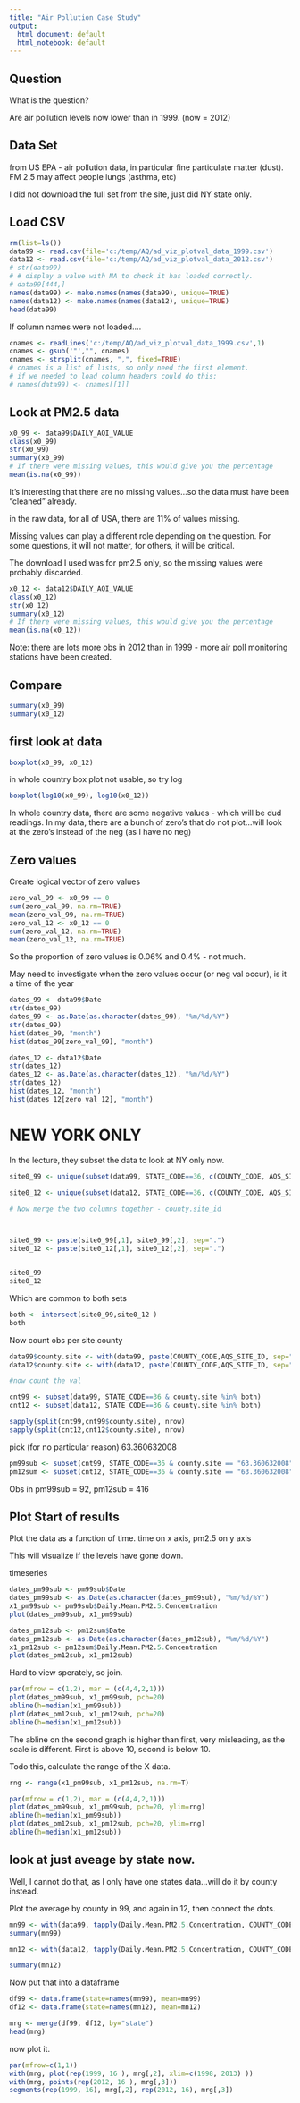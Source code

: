```yaml
---
title: "Air Pollution Case Study"
output:
  html_document: default
  html_notebook: default
---
```


## Question

What is the question?

Are air pollution levels now lower than in 1999. (now = 2012)

## Data Set
from US EPA - air pollution data, in particular fine particulate matter (dust).
FM 2.5 may affect people lungs (asthma, etc)

I did not download the full set from the site, just did NY state only.

## Load CSV

```r
rm(list=ls())
data99 <- read.csv(file='c:/temp/AQ/ad_viz_plotval_data_1999.csv')
data12 <- read.csv(file='c:/temp/AQ/ad_viz_plotval_data_2012.csv')
# str(data99)
# # display a value with NA to check it has loaded correctly.
# data99[444,]
names(data99) <- make.names(names(data99), unique=TRUE)
names(data12) <- make.names(names(data12), unique=TRUE)
head(data99)
```

If column names were not loaded....

```r
cnames <- readLines('c:/temp/AQ/ad_viz_plotval_data_1999.csv',1)
cnames <- gsub('"',"", cnames)
cnames <- strsplit(cnames, ",", fixed=TRUE)
# cnames is a list of lists, so only need the first element.
# if we needed to load column headers could do this:
# names(data99) <- cnames[[1]]

```

## Look at PM2.5 data

```r
x0_99 <- data99$DAILY_AQI_VALUE
class(x0_99)
str(x0_99)
summary(x0_99)
# If there were missing values, this would give you the percentage
mean(is.na(x0_99))
```

It's interesting that there are no missing values...so the data must have been "cleaned" already.

in the raw data, for all of USA, there are 11% of values missing.

Missing values can play a different role depending on the question. For some questions, it will not matter, for others, it will be critical.

The download I used was for pm2.5 only, so the missing values were probably discarded.

```r
x0_12 <- data12$DAILY_AQI_VALUE
class(x0_12)
str(x0_12)
summary(x0_12)
# If there were missing values, this would give you the percentage
mean(is.na(x0_12))
```

Note: there are lots more obs in 2012 than in 1999 - more air poll monitoring stations have  been created.

## Compare

```r
summary(x0_99)
summary(x0_12)
```

## first look at data

```r
boxplot(x0_99, x0_12)
```

in whole country box plot not usable, so try log

```r
boxplot(log10(x0_99), log10(x0_12))
```

In whole country data, there are some negative values - which will be dud readings. In my data, there are a bunch of zero's that do not plot...will look at the zero's instead of the neg (as I have no neg)

## Zero values

Create logical vector of zero values
```r
zero_val_99 <- x0_99 == 0
sum(zero_val_99, na.rm=TRUE)
mean(zero_val_99, na.rm=TRUE)
zero_val_12 <- x0_12 == 0
sum(zero_val_12, na.rm=TRUE)
mean(zero_val_12, na.rm=TRUE)

```

So the proportion of zero values is 0.06% and 0.4% - not much.

May need to investigate when the zero values occur (or neg val occur), is it a time of the year
```r
dates_99 <- data99$Date
str(dates_99)
dates_99 <- as.Date(as.character(dates_99), "%m/%d/%Y")
str(dates_99)
hist(dates_99, "month")
hist(dates_99[zero_val_99], "month")
```

```r
dates_12 <- data12$Date
str(dates_12)
dates_12 <- as.Date(as.character(dates_12), "%m/%d/%Y")
str(dates_12)
hist(dates_12, "month")
hist(dates_12[zero_val_12], "month")
```


# NEW YORK ONLY

In the lecture, they subset the data to look at NY only now.

```r
site0_99 <- unique(subset(data99, STATE_CODE==36, c(COUNTY_CODE, AQS_SITE_ID)))

site0_12 <- unique(subset(data12, STATE_CODE==36, c(COUNTY_CODE, AQS_SITE_ID)))

# Now merge the two columns together - county.site_id



site0_99 <- paste(site0_99[,1], site0_99[,2], sep=".")
site0_12 <- paste(site0_12[,1], site0_12[,2], sep=".")


site0_99
site0_12
```

Which are common to both sets

```r
both <- intersect(site0_99,site0_12 )
both
```

Now count obs per site.county

```r

data99$county.site <- with(data99, paste(COUNTY_CODE,AQS_SITE_ID, sep="."))
data12$county.site <- with(data12, paste(COUNTY_CODE,AQS_SITE_ID, sep="."))

#now count the val

cnt99 <- subset(data99, STATE_CODE==36 & county.site %in% both)
cnt12 <- subset(data12, STATE_CODE==36 & county.site %in% both)
```

```r
sapply(split(cnt99,cnt99$county.site), nrow)
sapply(split(cnt12,cnt12$county.site), nrow)
```

pick (for no particular reason) 63.360632008

```r
pm99sub <- subset(cnt99, STATE_CODE==36 & county.site == "63.360632008")
pm12sum <- subset(cnt12, STATE_CODE==36 & county.site == "63.360632008")
```

Obs in pm99sub = 92, pm12sub = 416

## Plot Start of results

Plot the data as a function of time.
time on x axis, pm2.5 on y axis

This will visualize if the levels have gone down.

timeseries
```r
dates_pm99sub <- pm99sub$Date
dates_pm99sub <- as.Date(as.character(dates_pm99sub), "%m/%d/%Y")
x1_pm99sub <- pm99sub$Daily.Mean.PM2.5.Concentration
plot(dates_pm99sub, x1_pm99sub)
```
```r
dates_pm12sub <- pm12sum$Date
dates_pm12sub <- as.Date(as.character(dates_pm12sub), "%m/%d/%Y")
x1_pm12sub <- pm12sum$Daily.Mean.PM2.5.Concentration
plot(dates_pm12sub, x1_pm12sub)
```


Hard to view sperately, so join.

```r
par(mfrow = c(1,2), mar = (c(4,4,2,1)))
plot(dates_pm99sub, x1_pm99sub, pch=20)
abline(h=median(x1_pm99sub))
plot(dates_pm12sub, x1_pm12sub, pch=20)
abline(h=median(x1_pm12sub))

```

The abline on the second graph is higher than first, very misleading, as the scale is different. First is above 10, second is below 10.

Todo this, calculate the range of the X data.

```r
rng <- range(x1_pm99sub, x1_pm12sub, na.rm=T)
```

```r
par(mfrow = c(1,2), mar = (c(4,4,2,1)))
plot(dates_pm99sub, x1_pm99sub, pch=20, ylim=rng)
abline(h=median(x1_pm99sub))
plot(dates_pm12sub, x1_pm12sub, pch=20, ylim=rng)
abline(h=median(x1_pm12sub))
```

## look at just aveage by state now.

Well, I cannot do that, as I only have one states data...will do it by county instead.

Plot the average by county in 99, and again in 12, then connect the dots.

```r
mn99 <- with(data99, tapply(Daily.Mean.PM2.5.Concentration, COUNTY_CODE, mean))
summary(mn99)

mn12 <- with(data12, tapply(Daily.Mean.PM2.5.Concentration, COUNTY_CODE, mean))

summary(mn12)
```

Now put that into a dataframe

```r
df99 <- data.frame(state=names(mn99), mean=mn99)
df12 <- data.frame(state=names(mn12), mean=mn12)

mrg <- merge(df99, df12, by="state")
head(mrg)
```

now plot it.

```r
par(mfrow=c(1,1))
with(mrg, plot(rep(1999, 16 ), mrg[,2], xlim=c(1998, 2013) ))
with(mrg, points(rep(2012, 16 ), mrg[,3]))
segments(rep(1999, 16), mrg[,2], rep(2012, 16), mrg[,3])

```


